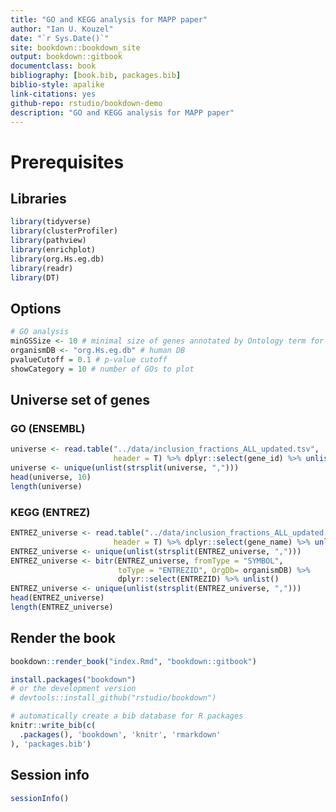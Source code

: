 ```yaml
--- 
title: "GO and KEGG analysis for MAPP paper"
author: "Ian U. Kouzel"
date: "`r Sys.Date()`"
site: bookdown::bookdown_site
output: bookdown::gitbook
documentclass: book
bibliography: [book.bib, packages.bib]
biblio-style: apalike
link-citations: yes
github-repo: rstudio/bookdown-demo
description: "GO and KEGG analysis for MAPP paper"
---
```


# Prerequisites

## Libraries 

```r
library(tidyverse)
library(clusterProfiler)
library(pathview)
library(enrichplot)
library(org.Hs.eg.db)
library(readr)
library(DT)
```

## Options 

```r
# GO analysis
minGSSize <- 10 # minimal size of genes annotated by Ontology term for testing
organismDB <- "org.Hs.eg.db" # human DB
pvalueCutoff = 0.1 # p-value cutoff
showCategory = 10 # number of GOs to plot
```

## Universe set of genes

### GO (ENSEMBL)

```r
universe <- read.table("../data/inclusion_fractions_ALL_updated.tsv", 
                       header = T) %>% dplyr::select(gene_id) %>% unlist() 
universe <- unique(unlist(strsplit(universe, ",")))
head(universe, 10)
length(universe)  
```

### KEGG (ENTREZ)

```r
ENTREZ_universe <- read.table("../data/inclusion_fractions_ALL_updated.tsv", 
                       header = T) %>% dplyr::select(gene_name) %>% unlist() 
ENTREZ_universe <- unique(unlist(strsplit(ENTREZ_universe, ",")))
ENTREZ_universe <- bitr(ENTREZ_universe, fromType = "SYMBOL", 
                        toType = "ENTREZID", OrgDb= organismDB) %>% 
                        dplyr::select(ENTREZID) %>% unlist()
ENTREZ_universe <- unique(unlist(strsplit(ENTREZ_universe, ",")))
head(ENTREZ_universe)
length(ENTREZ_universe)  
```

## Render the book 

```r
bookdown::render_book("index.Rmd", "bookdown::gitbook")
```

```r
install.packages("bookdown")
# or the development version
# devtools::install_github("rstudio/bookdown")
```

```r
# automatically create a bib database for R packages
knitr::write_bib(c(
  .packages(), 'bookdown', 'knitr', 'rmarkdown'
), 'packages.bib')
```

## Session info

```r
sessionInfo()
```

